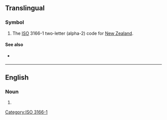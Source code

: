 {{also|nz|.nz|N.Z.}}
==Translingual==

===Symbol===
{{head|mul|symbol}}

# The [[ISO]] 3166-1 two-letter (alpha-2) code for [[New Zealand]].

====See also====
* {{l|mul|NZL}} {{qualifier|ISO 3166-1 alpha-3}}

[[Category:ISO 3166-1]]

----

==English==

===Noun===
{{en-noun|sex}}

# {{initialism of|en|new zaïre}}